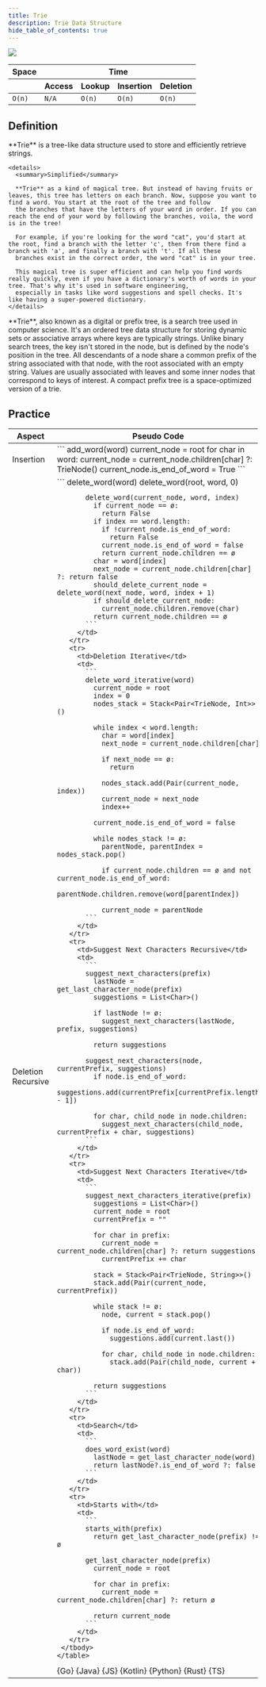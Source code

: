 ```yaml
---
title: Trie
description: Trie Data Structure
hide_table_of_contents: true
---
```




![](./assets/trie/trie.svg)

<table>
  <thead>
    <tr>
      <th>Space</th>
      <th colspan="6">Time</th>
    </tr>
    <tr>
      <th></th>
      <th>Access</th>
      <th>Lookup</th>
      <th>Insertion</th>
      <th>Deletion</th>
    </tr>
  </thead>
  <tbody>
    <tr>
      <td>
        <code className="fair">O(n)</code>
      </td>
      <td>
        <code className="na">N/A</code>
      </td>
      <td>
        <code className="fair">O(n)</code>
      </td>
      <td>
        <code className="fair">O(n)</code>
      </td>
      <td>
        <code className="fair">O(n)</code>
      </td>
    </tr>
  </tbody>
</table>

## Definition

<Tabs queryString="primary">
  <TabItem value="short" label="Short">
    **Trie** is a tree-like data structure used to store and efficiently retrieve strings.

    <details>
      <summary>Simplified</summary>

      **Trie** as a kind of magical tree. But instead of having fruits or leaves, this tree has letters on each branch. Now, suppose you want to find a word. You start at the root of the tree and follow
      the branches that have the letters of your word in order. If you can reach the end of your word by following the branches, voila, the word is in the tree!

      For example, if you're looking for the word "cat", you'd start at the root, find a branch with the letter 'c', then from there find a branch with 'a', and finally a branch with 't'. If all these
      branches exist in the correct order, the word "cat" is in your tree.

      This magical tree is super efficient and can help you find words really quickly, even if you have a dictionary's worth of words in your tree. That's why it's used in software engineering,
      especially in tasks like word suggestions and spell checks. It's like having a super-powered dictionary.
    </details>

  </TabItem>
  <TabItem value="detailed" label="Detailed">
    **Trie**, also known as a digital or prefix tree, is a search tree used in computer science. It's an ordered tree data structure for storing dynamic sets or associative arrays where keys are
    typically strings. Unlike binary search trees, the key isn't stored in the node, but is defined by the node's position in the tree. All descendants of a node share a common prefix of the string
    associated with that node, with the root associated with an empty string. Values are usually associated with leaves and some inner nodes that correspond to keys of interest. A compact prefix tree
    is a space-optimized version of a trie.
  </TabItem>
</Tabs>

## Practice

<Tabs queryString="primary">
  <TabItem value="practice" label="Practice">
    <table>
      <thead>
      <tr>
        <th>Aspect</th>
        <th>Pseudo Code</th>
      </tr>
      </thead>
     <tbody>
       <tr>
         <td>Insertion</td>
         <td>
           ```
           add_word(word)
             current_node = root
             for char in word:
               current_node = current_node.children[char] ?: TrieNode()
             current_node.is_end_of_word = True
           ```
         </td>
       </tr>
       <tr>
         <td>Deletion Recursive</td>
         <td>
           ```
           delete_word(word)
             delete_word(root, word, 0)

           delete_word(current_node, word, index)
             if current_node == ø:
               return False
             if index == word.length:
               if !current_node.is_end_of_word:
                 return False
               current_node.is_end_of_word = false
               return current_node.children == ø
             char = word[index]
             next_node = current_node.children[char] ?: return false
             should_delete_current_node = delete_word(next_node, word, index + 1)
             if should_delete_current_node:
               current_node.children.remove(char)
             return current_node.children == ø
           ```
         </td>
       </tr>
       <tr>
         <td>Deletion Iterative</td>
         <td>
           ```
           delete_word_iterative(word)
             current_node = root
             index = 0
             nodes_stack = Stack<Pair<TrieNode, Int>>()

             while index < word.length:
               char = word[index]
               next_node = current_node.children[char]

               if next_node == ø:
                 return

               nodes_stack.add(Pair(current_node, index))
               current_node = next_node
               index++

             current_node.is_end_of_word = false

             while nodes_stack != ø:
               parentNode, parentIndex = nodes_stack.pop()

               if current_node.children == ø and not current_node.is_end_of_word:
                 parentNode.children.remove(word[parentIndex])

               current_node = parentNode
           ```
         </td>
       </tr>
       <tr>
         <td>Suggest Next Characters Recursive</td>
         <td>
           ```
           suggest_next_characters(prefix)
             lastNode = get_last_character_node(prefix)
             suggestions = List<Char>()

             if lastNode != ø:
               suggest_next_characters(lastNode, prefix, suggestions)

             return suggestions

           suggest_next_characters(node, currentPrefix, suggestions)
             if node.is_end_of_word:
               suggestions.add(currentPrefix[currentPrefix.length - 1])

             for char, child_node in node.children:
               suggest_next_characters(child_node, currentPrefix + char, suggestions)
           ```
         </td>
       </tr>
       <tr>
         <td>Suggest Next Characters Iterative</td>
         <td>
           ```
           suggest_next_characters_iterative(prefix)
             suggestions = List<Char>()
             current_node = root
             currentPrefix = ""

             for char in prefix:
               current_node = current_node.children[char] ?: return suggestions
               currentPrefix += char

             stack = Stack<Pair<TrieNode, String>>()
             stack.add(Pair(current_node, currentPrefix))

             while stack != ø:
               node, current = stack.pop()

               if node.is_end_of_word:
                 suggestions.add(current.last())

               for char, child_node in node.children:
                 stack.add(Pair(child_node, current + char))

             return suggestions
           ```
         </td>
       </tr>
       <tr>
         <td>Search</td>
         <td>
           ```
           does_word_exist(word)
             lastNode = get_last_character_node(word)
             return lastNode?.is_end_of_word ?: false
           ```
         </td>
       </tr>
       <tr>
         <td>Starts with</td>
         <td>
           ```
           starts_with(prefix)
             return get_last_character_node(prefix) != ø

           get_last_character_node(prefix)
             current_node = root

             for char in prefix:
               current_node = current_node.children[char] ?: return ø

             return current_node
           ```
         </td>
       </tr>
     </tbody>
    </table>

  </TabItem>
  <TabItem value="solution" label="Solution">
    <Tabs queryString="code">
      <TabItem value="go" label="" attributes={{title: "Go Lang", className: "code_lang go m"}}><CodeBlock language="go">{Go}</CodeBlock></TabItem>
      <TabItem value="java" label="" attributes={{title: "Java", className: "code_lang java m"}}><CodeBlock language="java">{Java}</CodeBlock></TabItem>
      <TabItem value="js" label="" attributes={{title: "JavaScript", className: "code_lang js m"}}><CodeBlock language="js">{JS}</CodeBlock></TabItem>
      <TabItem value="kotlin" label="" attributes={{title: "Kotlin", className: "code_lang kotlin m"}}><CodeBlock language="kotlin">{Kotlin}</CodeBlock></TabItem>
      <TabItem value="python" label="" attributes={{title: "Python", className: "code_lang python m"}}><CodeBlock language="python">{Python}</CodeBlock></TabItem>
      <TabItem value="rust" label="" attributes={{title: "Rust", className: "code_lang rust m"}}><CodeBlock language="rust">{Rust}</CodeBlock></TabItem>
      <TabItem value="ts" label="" attributes={{title: "TypeScript", className: "code_lang ts m"}}><CodeBlock language="ts">{TS}</CodeBlock></TabItem>
    </Tabs>
  </TabItem>
</Tabs>
